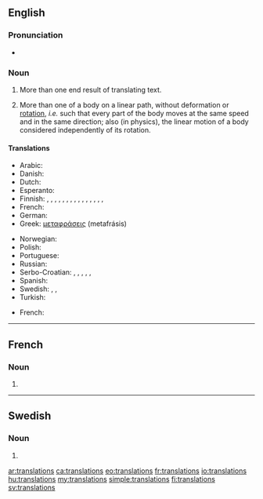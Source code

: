 {{selfref|See also [[Wiktionary:Translations]]}}
==English==

===Pronunciation===
* {{audio|en-us-translations.ogg|Audio (US)}}

===Noun===
{{infl|en}}

# {{countable}} More than one end result of translating text.
# {{countable|mathematics|physics}} More than one of a body on a linear path, without deformation or [[rotation]], ''i.e.'' such that every part of the body moves at the same speed and in the same direction; also (in physics), the linear motion of a body considered independently of its rotation.

====Translations====
{{trans-top|plural of translated texts}}
* Arabic: {{t+|ar|تراجم|p|tr=taraajim}}
* Danish: {{t-|da|oversættelser|p}}
* Dutch: {{t+|nl|vertalingen|f|p}}
* Esperanto: {{t+|eo|tradukoj|p|xs=Esperanto}}
* Finnish: {{t|fi|käännökset|p}}, {{t|fi|translaatiot}}, {{t|fi|translaatioiden}}, {{t|fi|translaatioitten}}, {{t|fi|translaatioita}}, {{t|fi|translaatioissa}}, {{t|fi|translaatioista}}, {{t|fi|translaatioihin}}, {{t|fi|translaatioilla}}, {{t|fi|translaatioilta}}, {{t|fi|translaatioille}}, {{t|fi|translaatioina}}, {{t|fi|translaatioiksi}}, {{t|fi|translaatioin}}, {{t|fi|translaatioitta}}, {{t|fi|translaatioineen}}
* French: {{t+|fr|traductions|f|p}}
* German: {{t-|de|Übersetzungen|f|p}}
* Greek: [[μεταφράσεις]] (metafrásis) {{p}}
{{trans-mid}}
* Norwegian: {{t|no|oversettelser|m}}
* Polish: {{t|pl|tłumaczenia|m|p}}
* Portuguese: {{t-|pt|traduções|f|p}}
* Russian: {{t-|ru|переводы|m|p}}
* Serbo-Croatian: {{t|sh|транслације}}, {{t|sh|транслација}}, {{t|sh|транслацијама}}, {{t|sh|translacije}}, {{t|sh|translacija}}, {{t|sh|translacijama}}
* Spanish: {{t-|es|traducciones|p}}
* Swedish: {{t+|sv|översättningar|c|p}}, {{t|sv|translationer|c}}, {{t|sv|translationerna|c}}
* Turkish: {{t-|tr|çeviriler|p}}
{{trans-bottom}}

{{trans-top|More than one of a body on a linear path}}
* French: {{t|fr|translations|f|p}}
{{trans-mid}}
{{trans-bottom}}

----

==French==

===Noun===
{{infl|fr|plural}} {{f|p}}

# {{plural of|translation|lang=fr}}

----

==Swedish==

===Noun===
{{infl|sv|noun form}}

# {{sv-noun-form-indef-gen|translation}}

[[ar:translations]]
[[ca:translations]]
[[eo:translations]]
[[fr:translations]]
[[io:translations]]
[[hu:translations]]
[[my:translations]]
[[simple:translations]]
[[fi:translations]]
[[sv:translations]]